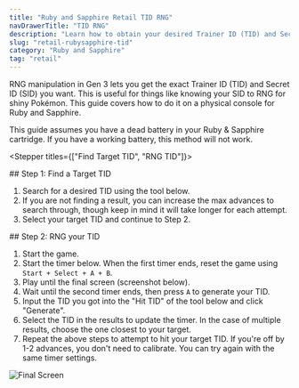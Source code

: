 ```yaml
---
title: "Ruby and Sapphire Retail TID RNG"
navDrawerTitle: "TID RNG"
description: "Learn how to obtain your desired Trainer ID (TID) and Secret ID (SID) combo in Ruby and Sapphire."
slug: "retail-rubysapphire-tid"
category: "Ruby and Sapphire"
tag: "retail"
---
```


RNG manipulation in Gen 3 lets you get the exact Trainer ID (TID) and Secret ID (SID) you want. This is useful for things like knowing your SID to RNG for shiny Pokémon. This guide covers how to do it on a physical console for Ruby and Sapphire.

This guide assumes you have a dead battery in your Ruby
& Sapphire cartridge. If you have a working battery, this method will not work.

<Stepper titles={["Find Target TID", "RNG TID"]}>

<Step step={0}>
## Step 1: Find a Target TID

1. Search for a desired TID using the tool below.
2. If you are not finding a result, you can increase the max advances to search
   through, though keep in mind it will take longer for each attempt.
3. Select your target TID and continue to Step 2.
   <RsTidSidGenerator />

</Step>

<Step step={1}>
## Step 2: RNG your TID

1. Start the game.
2. Start the timer below. When the first timer ends, reset the game using `Start + Select + A + B`.
3. Play until the final screen (screenshot below).
4. Wait until the second timer ends, then press `A` to generate your TID.
5. Input the TID you got into the "Hit TID" of the tool below and click "Generate".
6. Select the TID in the results to update the timer. In the case of multiple results, choose the one closest to your target.
7. Repeat the above steps to attempt to hit your target TID. If you're off by 1-2 advances, you don't need to calibrate. You can try again with the same timer settings.

![Final Screen](/images/Ruby-Sapphire/TID/RubyTIDFinalScreen.png)

<RsTidTimer />
<RsTidSearcher />

</Step>

</Stepper>

